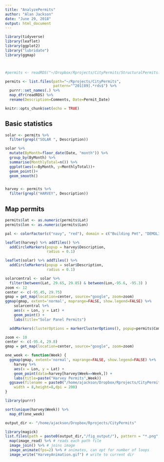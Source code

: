 ```yaml
---
title: "AnalyzePermits"
author: "Alan Jackson"
date: "June 29, 2018"
output: html_document
---
```


```r
library(tidyverse)
library(leaflet)
library(ggplot2)
library("lubridate")
library(ggmap)



#permits <- readRDS("~/Dropbox/Rprojects/CityPermits/StructuralPermits.rds")

permits <- list.files(path="~/Rprojects/CityPermits",
                      pattern="^201[89].*rds$") %>%
  purrr::set_names(.) %>%
  map_dfr(readRDS) %>%
  rename(Description=Comments, Date=Permit_Date)

knitr::opts_chunk$set(echo = TRUE)
```

## Basic statistics 


```r

solar <- permits %>% 
  filter(grepl("SOLAR ", Description))

solar %>%
  mutate(ByMonth=floor_date(Date, "month")) %>%
  group_by(ByMonth) %>%
  summarise(MonthlyTotal=n()) %>%
  ggplot(aes(x=ByMonth, y=MonthlyTotal))+
  geom_point()+
  geom_smooth()


harvey <- permits %>%
  filter(grepl("HARVEY", Description))

```

##  Map permits



```r

permits$lat <- as.numeric(permits$Lat)
permits$lon <- as.numeric(permits$Lon)

pal <- colorFactor(c("navy", "red"), domain = c("Building Pmt", "DEMOLITION"))

leaflet(harvey) %>% addTiles() %>%
  addCircleMarkers(popup = harvey$Description,
                   radius = 0.1)

leaflet(solar) %>% addTiles() %>%
  addCircleMarkers(popup = solar$Description,
                   radius = 0.1)

solarcentral <- solar %>%
  filter(between(Lat, 29.65, 29.85) & between(Lon,-95.6, -95.3) )
zoom <- 12
center <- c(-95.45, 29.75)
gmap = get_map(location=center, source="google", zoom=zoom)
ggmap(gmap, extent='normal', maprange=FALSE, show.legend=FALSE) %+%
    solarcentral %+%
    aes(x = Lon, y = Lat) +
    geom_point() +
    labs(title="Solar Panel Permits")

  addMarkers(clusterOptions = markerClusterOptions(), popup=permits$Comments)
```

```r

zoom <- 10
center <- c(-95.4, 29.8)
gmap = get_map(location=center, source="google", zoom=zoom)

one_week <- function(Week) {
  ggmap(gmap, extent='normal', maprange=FALSE, show.legend=FALSE) %+%
    harvey %+%
    aes(x = Lon, y = Lat) +
    geom_point(data=harvey[harvey$Week==Week,]) +
    labs(title=paste("Harvey Permits",Week))
  ggsave(filename = paste0("/home/ajackson/Dropbox/Rprojects/CityPermits/fig_output/harvey_",Week,".png"),
    width = 8,height=8,dpi = 200)
}

library(purrr)

sort(unique(harvey$Week)) %>%
  map_df(one_week)

output_dir <- "/home/ajackson/Dropbox/Rprojects/CityPermits"

library(magick)
list.files(path = paste0(output_dir,"/fig_output/"), pattern = "*.png", full.names = T) %>%
  map(image_read) %>% # reads each path file
  image_join() %>% # joins image
  image_animate(fps=2) %>% # animates, can opt for number of loops
  image_write("HarveyAnimation.gif") # write to current dir


```

